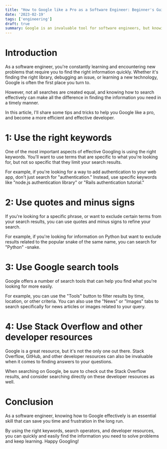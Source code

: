 ```yaml
---
title: "How to Google like a Pro as a Software Engineer: Beginner's Guide"
date: '2023-02-19'
tags: ['engineering']
draft: true
summary: Google is an invaluable tool for software engineers, but knowing how to search effectively is key to finding the right information quickly. In this article, I'll share some tips and tricks to help you Google like a pro and become a more efficient and effective developer.
---
```


# Introduction

As a software engineer, you're constantly learning and encountering new problems that require you to find the right information quickly. Whether it's finding the right library, debugging an issue, or learning a new technology, Google is often the first place you turn to.

However, not all searches are created equal, and knowing how to search effectively can make all the difference in finding the information you need in a timely manner.

In this article, I'll share some tips and tricks to help you Google like a pro, and become a more efficient and effective developer.

# 1: Use the right keywords

One of the most important aspects of effective Googling is using the right keywords. You'll want to use terms that are specific to what you're looking for, but not so specific that they limit your search results.

For example, if you're looking for a way to add authentication to your web app, don't just search for "authentication." Instead, use specific keywords like "node.js authentication library" or "Rails authentication tutorial."

# 2: Use quotes and minus signs

If you're looking for a specific phrase, or want to exclude certain terms from your search results, you can use quotes and minus signs to refine your search.

For example, if you're looking for information on Python but want to exclude results related to the popular snake of the same name, you can search for "Python" -snake.

# 3: Use Google search tools

Google offers a number of search tools that can help you find what you're looking for more easily.

For example, you can use the "Tools" button to filter results by time, location, or other criteria. You can also use the "News" or "Images" tabs to search specifically for news articles or images related to your query.

# 4: Use Stack Overflow and other developer resources

Google is a great resource, but it's not the only one out there. Stack Overflow, GitHub, and other developer resources can also be invaluable when it comes to finding answers to your questions.

When searching on Google, be sure to check out the Stack Overflow results, and consider searching directly on these developer resources as well.

# Conclusion

As a software engineer, knowing how to Google effectively is an essential skill that can save you time and frustration in the long run.

By using the right keywords, search operators, and developer resources, you can quickly and easily find the information you need to solve problems and keep learning. Happy Googling!
